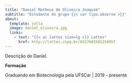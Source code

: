 ```yaml
---
title: "Daniel Matheus de Oliveira Joaquim"
subtitle: "Estudante do grupo {{< var tipo.observe >}}"
about:
  template: jolla
  image: daniel_oliveira.jpg
  links:
    - text: "{{< ai lattes size=lg >}} Lattes"
      href: http://lattes.cnpq.br/0317603501254957
---
```


Descrição do Daniel.

**Formação**

Graduando em Biotecnologia pela UFSCar | 2019 - presente